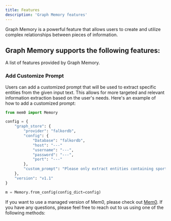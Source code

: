 ```yaml
---
title: Features
description: 'Graph Memory features'
---
```


Graph Memory is a powerful feature that allows users to create and utilize complex relationships between pieces of information.

## Graph Memory supports the following features:
A list of features provided by Graph Memory.

### Add Customize Prompt

Users can add a customized prompt that will be used to extract specific entities from the given input text. 
This allows for more targeted and relevant information extraction based on the user's needs. 
Here's an example of how to add a customized prompt:

```python
from mem0 import Memory

config = {
    "graph_store": {
        "provider": "falkordb",
        "config": {
            "Database": "falkordb",
            "host": "---"
            "username": "---",
            "password": "---",
            "port": "---"
        },
        "custom_prompt": "Please only extract entities containing sports related relationships and nothing else.",
    },
    "version": "v1.1"
}

m = Memory.from_config(config_dict=config)
```

If you want to use a managed version of Mem0, please check out [Mem0](https://mem0.dev/pd). If you have any questions, please feel free to reach out to us using one of the following methods:

<Snippet file="get-help.mdx" />
